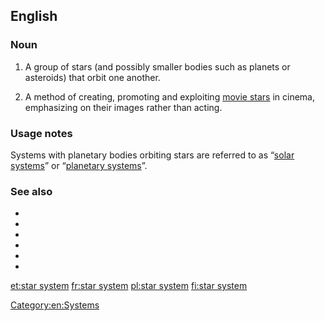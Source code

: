 ==English==

===Noun===
{{wikipedia}}
{{en-noun|head=[[star]] [[system]]}}

# {{lb|en|star}} A group of stars (and possibly smaller bodies such as planets or asteroids) that orbit one another.
# {{lb|en|film}} A method of creating, promoting and exploiting [[movie star]]s in cinema, emphasizing on their images rather than acting.

===Usage notes===
Systems with planetary bodies orbiting stars are referred to as “[[solar system]]s” or “[[planetary system]]s”.

===See also===
* {{l|en|stellar system}}
* {{l|en|constellation}}
* {{l|en|double star}}
* {{l|en|binary star}}
* {{l|en|solar system}}
* {{l|en|planetary system}}

[[Category:en:Systems]]

[[et:star system]]
[[fr:star system]]
[[pl:star system]]
[[fi:star system]]